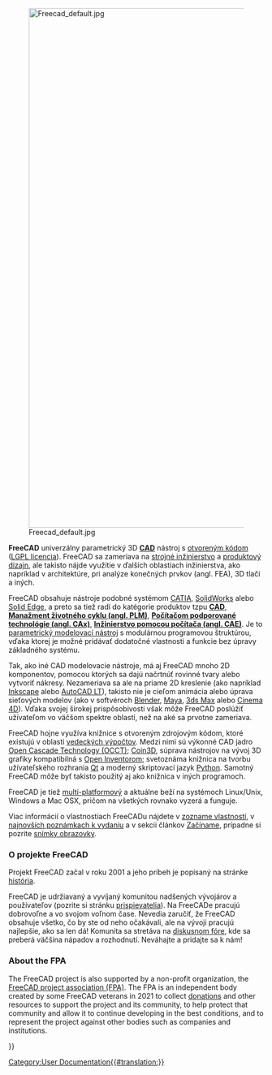 <languages/>
{{Docnav
|[[Online Help Startpage|Štartovacia stránka online pomoci]]
|[[Feature list|Zoznam vlastností]]
}}

[[Image:Freecad default.jpg|1024px|center]] 

<div class="mw-translate-fuzzy">
'''FreeCAD''' univerzálny parametrický 3D [https://sk.wikipedia.org/wiki/Projektovanie_pomocou_po%C4%8D%C3%ADta%C4%8Da '''CAD'''] nástroj s [https://sk.wikipedia.org/wiki/Open_source otvoreným kódom] ([http://licence.gnulinux.cz/lgpl-v3-sk LGPL licencia]). FreeCAD sa zameriava na [http://en.wikipedia.org/wiki/Mechanical_engineering strojné inžinierstvo] a [http://en.wikipedia.org/wiki/Product_design produktový dizajn], ale takisto nájde využitie v ďalších oblastiach inžinierstva, ako napríklad v architektúre, pri analýze konečných prvkov (angl. FEA), 3D tlači a iných.
</div>

<div class="mw-translate-fuzzy">
FreeCAD obsahuje nástroje podobné systémom [https://en.wikipedia.org/wiki/CATIA CATIA], [http://en.wikipedia.org/wiki/Solidworks SolidWorks] alebo [http://en.wikipedia.org/wiki/Solid_Edge Solid Edge], a preto sa tiež radí do katégorie produktov tzpu [https://sk.wikipedia.org/wiki/Projektovanie_pomocou_po%C4%8D%C3%ADta%C4%8Da '''CAD'''], [https://sk.wikipedia.org/wiki/Mana%C5%BEment_%C5%BEivotn%C3%A9ho_cyklu '''Manažment životného cyklu (angl. PLM)'''], [http://en.wikipedia.org/wiki/CAx '''Počítačom podporované technológie (angl. CAx)'''], [https://sk.wikipedia.org/wiki/In%C5%BEinierstvo_pomocou_po%C4%8D%C3%ADta%C4%8Da '''Inžinierstvo pomocou počítača (angl. CAE)''']. Je to [http://en.wikipedia.org/wiki/Parametric_feature_based_modeler parametrický modelovací nástroj] s modulárnou programovou štruktúrou, vďaka ktorej je možné pridávať dodatočné vlastnosti a funkcie bez úpravy základného systému.
</div>

<div class="mw-translate-fuzzy">
Tak, ako iné CAD modelovacie nástroje, má aj FreeCAD mnoho 2D komponentov, pomocou ktorých sa dajú načrtnúť rovinné tvary alebo vytvoriť nákresy. Nezameriava sa ale na priame 2D kreslenie (ako napríklad [https://inkscape.org/ Inkscape] alebo [http://en.wikipedia.org/wiki/AutoCAD#AutoCAD_LT AutoCAD LT]), takisto nie je cieľom animácia alebo úprava sieťových modelov (ako v softvéroch [https://www.blender.org/ Blender],  [http://en.wikipedia.org/wiki/Maya_(software) Maya], [http://en.wikipedia.org/wiki/3ds_Max 3ds Max] alebo [http://en.wikipedia.org/wiki/CINEMA_4D Cinema 4D]). Vďaka svojej širokej prispôsobivosti však môže FreeCAD poslúžiť užívateľom vo väčšom spektre oblastí, než na aké sa prvotne zameriava.
</div>

FreeCAD hojne využíva knižnice s otvoreným zdrojovým kódom, ktoré existujú v oblasti [http://en.wikipedia.org/wiki/Scientific_Computation vedeckých výpočtov]. Medzi nimi sú výkonné CAD jadro [http://OpenCascade.org Open Cascade Technology (OCCT)]; [https://github.com/coin3d/coin/wiki Coin3D], súprava nástrojov na vývoj 3D grafiky kompatibilná s [http://en.wikipedia.org/wiki/Open_Inventor Open Inventorom]; svetoznáma knižnica na tvorbu užívateľského rozhrania [http://www.qt.io/ Qt] a moderný skriptovací jazyk [http://www.python.org Python]. Samotný FreeCAD môže byť takisto použitý aj ako knižnica v iných programoch.

<div class="mw-translate-fuzzy">
FreeCAD je tiež [https://sk.wikipedia.org/wiki/Multiplatformov%C3%BD_softv%C3%A9r multi-platformový] a aktuálne beží na systémoch Linux/Unix, Windows a Mac OSX, pričom na všetkých rovnako vyzerá a funguje.
</div>

Viac informácií o vlastnostiach FreeCADu nájdete v [[Feature_list|zozname vlastností]], v [[Feature_list#Release_notes|najnovších poznámkach k vydaniu]] a v sekcii článkov [[Getting_started|Začíname]], prípadne si pozrite [[Screenshots|snímky obrazovky]].

<span id="About_the_FreeCAD_project"></span>
===O projekte FreeCAD===

Projekt FreeCAD začal v roku 2001 a jeho príbeh je popísaný na stránke [[history|história]]. 

<div class="mw-translate-fuzzy">
FreeCAD je udržiavaný a vyvíjaný komunitou nadšených vývojárov a používateľov (pozrite si stránku [[contributors|prispievatelia]]). Na FreeCADe pracujú dobrovoľne a vo svojom voľnom čase. Nevedia zaručiť, že FreeCAD obsahuje všetko, čo by ste od neho očakávali, ale na vývoji pracujú najlepšie, ako sa len dá! Komunita sa stretáva na [http://forum.freecadweb.org diskusnom fóre], kde sa preberá väčšina nápadov a rozhodnutí. Neváhajte a pridajte sa k nám!
</div>

=== About the FPA ===

The FreeCAD project is also supported by a non-profit organization, the [https://fpa.freecad.org FreeCAD project association (FPA)]. The FPA is an independent body created by some FreeCAD veterans in 2021 to collect [[donate|donations]] and other resources to support the project and its community, to help protect that community and allow it to continue developing in the best conditions, and to represent the project against other bodies such as companies and institutions.


{{Docnav
|[[Online Help Startpage|Štartovacia stránka online pomoci]]
|[[Feature list|Zoznam vlastností]]
}}

{{Userdocnavi{{#translation:}}}}
[[Category:User Documentation{{#translation:}}]]